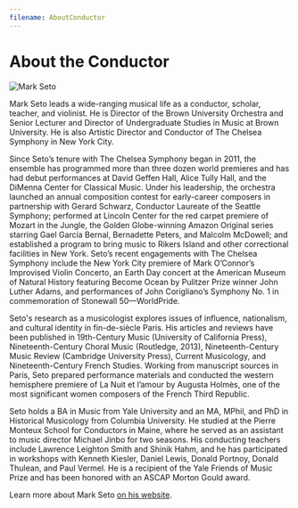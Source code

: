 ```yaml
---
filename: AboutConductor
---
```

# About the Conductor

![Mark Seto](../../images/uploads/take-3.jpg)

Mark Seto leads a wide-ranging musical life as a conductor, scholar, teacher, and violinist. He is Director of the Brown University Orchestra and Senior Lecturer and Director of Undergraduate Studies in Music at Brown University. He is also Artistic Director and Conductor of The Chelsea Symphony in New York City. 

Since Seto’s tenure with The Chelsea Symphony began in 2011, the ensemble has programmed more than three dozen world premieres and has had debut performances at David Geffen Hall, Alice Tully Hall, and the DiMenna Center for Classical Music. Under his leadership, the orchestra launched an annual composition contest for early-career composers in partnership with Gerard Schwarz, Conductor Laureate of the Seattle Symphony; performed at Lincoln Center for the red carpet premiere of Mozart in the Jungle, the Golden Globe-winning Amazon Original series starring Gael García Bernal, Bernadette Peters, and Malcolm McDowell; and established a program to bring music to Rikers Island and other correctional facilities in New York. Seto’s recent engagements with The Chelsea Symphony include the New York City premiere of Mark O’Connor’s Improvised Violin Concerto, an Earth Day concert at the American Museum of Natural History featuring Become Ocean by Pulitzer Prize winner John Luther Adams, and performances of John Corigliano’s Symphony No. 1 in commemoration of Stonewall 50—WorldPride.

Seto's research as a musicologist explores issues of influence, nationalism, and cultural identity in fin-de-siècle Paris. His articles and reviews have been published in 19th-Century Music (University of California Press), Nineteenth-Century Choral Music (Routledge, 2013), Nineteenth-Century Music Review (Cambridge University Press), Current Musicology, and Nineteenth-Century French Studies. Working from manuscript sources in Paris, Seto prepared performance materials and conducted the western hemisphere premiere of La Nuit et l’amour by Augusta Holmès, one of the most significant women composers of the French Third Republic.

Seto holds a BA in Music from Yale University and an MA, MPhil, and PhD in Historical Musicology from Columbia University. He studied at the Pierre Monteux School for Conductors in Maine, where he served as an assistant to music director Michael Jinbo for two seasons. His conducting teachers include Lawrence Leighton Smith and Shinik Hahm, and he has participated in workshops with Kenneth Kiesler, Daniel Lewis, Donald Portnoy, Donald Thulean, and Paul Vermel. He is a recipient of the Yale Friends of Music Prize and has been honored with an ASCAP Morton Gould award.

Learn more about Mark Seto [on his website](https://www.markseto.com/about).
